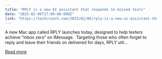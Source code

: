 ```yaml
---
title: "RPLY is a new AI assistant that responds to missed texts"
date: "2025-02-06T17:00:00.000Z"
link: "https://techcrunch.com/2025/02/06/rply-is-a-new-ai-assistant-that-responds-to-missed-texts/"
---
```


A new Mac app called RPLY launches today, designed to help texters achieve “inbox zero” on iMessage.  Targeting those who often forget to reply and leave their friends on delivered for days, RPLY util...

[Read more](https://techcrunch.com/2025/02/06/rply-is-a-new-ai-assistant-that-responds-to-missed-texts/)
